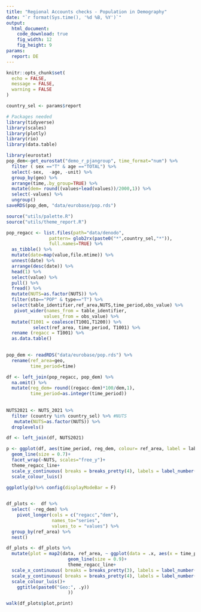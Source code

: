 ```yaml
---
title: "Regional Accounts checks - Population in Demography"
date: "`r format(Sys.time(), '%d %B, %Y')`"
output:
  html_document:
    code_download: true 
    fig_width: 12
    fig_height: 9
params:
  report: DE
---
```


```r
knitr::opts_chunk$set(
  echo = FALSE,
  message = FALSE,
  warning = FALSE
)
```

```r
country_sel <- params$report
```

```r
# Packages needed
library(tidyverse)
library(scales)
library(plotly)
library(rio)
library(data.table)
```

```r
library(eurostat)
pop_dem<-get_eurostat("demo_r_pjangroup", time_format="num") %>% 
  filter ( sex =="T" & age =="TOTAL") %>% 
  select(-sex,  -age, -unit) %>% 
  group_by(geo) %>% 
  arrange(time,.by_group=TRUE) %>% 
  mutate(dem= round((values+lead(values))/2000,1)) %>% 
  select(-values) %>% 
  ungroup()
saveRDS(pop_dem, "data/eurobase/pop.rds")
```


```r
source("utils/palette.R")
source("utils/theme_report.R")

pop_regacc <- list.files(path="data/denodo",
                pattern= glob2rx(paste0("*",country_sel,"*")),
                full.names=TRUE) %>% 
  as_tibble() %>% 
  mutate(date=map(value,file.mtime)) %>% 
  unnest(date) %>% 
  arrange(desc(date)) %>% 
  head(1) %>% 
  select(value) %>% 
  pull() %>% 
  fread() %>% 
  mutate(NUTS=as.factor(NUTS)) %>% 
  filter(sto=="POP" & type=="T") %>% 
  select(table_identifier,ref_area,NUTS,time_period,obs_value) %>%
   pivot_wider(names_from = table_identifier,
              values_from = obs_value) %>% 
  mutate(T1001 = coalesce(T1001,T1200)) %>% 
          select(ref_area, time_period, T1001) %>% 
  rename (regacc = T1001) %>% 
  as.data.table()
  

pop_dem <- readRDS("data/eurobase/pop.rds") %>% 
  rename(ref_area=geo,
         time_period=time)

df <- left_join(pop_regacc, pop_dem) %>% 
  na.omit() %>% 
  mutate(reg_dem= round((regacc-dem)*100/dem,1),
         time_period=as.integer(time_period))
  
 
NUTS2021 <- NUTS_2021 %>% 
  filter (country %in% country_sel) %>% #NUTS
   mutate(NUTS=as.factor(NUTS)) %>% 
  droplevels()

df <- left_join(df, NUTS2021)

```


```r
p <- ggplot(df, aes(time_period, reg_dem, colour= ref_area, label = label))+
  geom_line(size = 0.7)+
  facet_wrap(~NUTS, scales="free_y")+
  theme_regacc_line+
  scale_y_continuous( breaks = breaks_pretty(4), labels = label_number(accuracy = 1))+
  scale_colour_luis()

ggplotly(p)%>% config(displayModeBar = F)
  
```

```r
df_plots <-  df %>% 
  select( -reg_dem) %>% 
    pivot_longer(cols = c("regacc","dem"),
                 names_to="series",
                 values_to = "values") %>% 
  group_by(ref_area) %>% 
  nest() 

df_plots <- df_plots %>% 
  mutate(plot = map2(data, ref_area, ~ ggplot(data = .x, aes(x = time_period, y = values, colour= series)) +
                       geom_line(size = 0.9)+
                       theme_regacc_line+
  scale_x_continuous( breaks = breaks_pretty(3), labels = label_number(),expand=c(0,0.2))+
  scale_y_continuous( breaks = breaks_pretty(4), labels = label_number(),expand=c(0,0.2))+
  scale_colour_luis()+
    ggtitle(paste0("Geo:", .y)) 
                       ))

walk(df_plots$plot,print)
```

